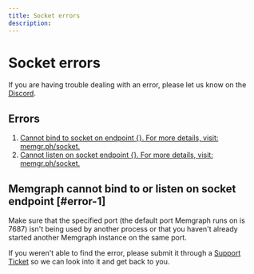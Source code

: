 ```yaml
---
title: Socket errors
description: 
---
```



# Socket errors

<Callout type="info">
If you are having trouble dealing with an error, please let us know on the <a href="https://www.discord.gg/memgraph"
target="_blank">Discord</a>.
</Callout>

## Errors

1. [Cannot bind to socket on endpoint {}. For more details, visit:
   memgr.ph/socket.](#error-1)
2. [Cannot listen on socket endpoint {}. For more details, visit:
   memgr.ph/socket.](#error-1)

## Memgraph cannot bind to or listen on socket endpoint [#error-1]

Make sure that the specified port (the default port Memgraph runs on is 7687)
isn't being used by another process or that you haven't already started another
Memgraph instance on the same port.

<Callout type="info">
If you weren't able to find the error, please submit it through a <a href="https://support.memgraph.com"
target="_blank">Support Ticket</a> so we can look into it and get back to you.
</Callout>
